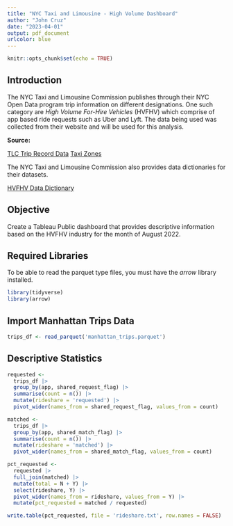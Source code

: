 ```yaml
---
title: "NYC Taxi and Limousine - High Volume Dashboard"
author: "John Cruz"
date: "2023-04-01"
output: pdf_document
urlcolor: blue
---
```


```r
knitr::opts_chunk$set(echo = TRUE)
```

## Introduction

The NYC Taxi and Limousine Commission publishes through their NYC Open Data program trip information on different designations. One such category are *High Volume For-Hire Vehicles* (HVFHV) which comprise of app based ride requests such as Uber and Lyft. The data being used was collected from their website and will be used for this analysis.

**Source: ** 

[TLC Trip Record Data](https://www.nyc.gov/site/tlc/about/tlc-trip-record-data.page)
[Taxi Zones](https://data.cityofnewyork.us/Transportation/NYC-Taxi-Zones/d3c5-ddgc)

The NYC Taxi and Limousine Commission also provides data dictionaries for their datasets. 

[HVFHV Data Dictionary](https://www.nyc.gov/assets/tlc/downloads/pdf/data_dictionary_trip_records_hvfhs.pdf)

## Objective

Create a Tableau Public dashboard that provides descriptive information based on the HVFHV industry for the month of August 2022.

## Required Libraries

To be able to read the parquet type files, you must have the *arrow* library installed. 

```r
library(tidyverse)
library(arrow)
```

## Import Manhattan Trips Data

```r
trips_df <- read_parquet('manhattan_trips.parquet')
```

## Descriptive Statistics

```r
requested <-
  trips_df |> 
  group_by(app, shared_request_flag) |> 
  summarise(count = n()) |> 
  mutate(rideshare = 'requested') |> 
  pivot_wider(names_from = shared_request_flag, values_from = count)

matched <-
  trips_df |> 
  group_by(app, shared_match_flag) |> 
  summarise(count = n()) |> 
  mutate(rideshare = 'matched') |> 
  pivot_wider(names_from = shared_match_flag, values_from = count)

pct_requested <-
  requested |> 
  full_join(matched) |> 
  mutate(total = N + Y) |> 
  select(rideshare, Y) |> 
  pivot_wider(names_from = rideshare, values_from = Y) |> 
  mutate(pct_requested = matched / requested)

write.table(pct_requested, file = 'rideshare.txt', row.names = FALSE)
```


